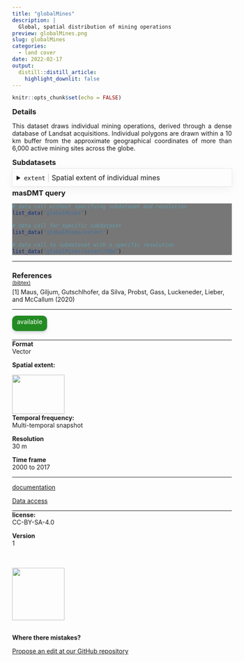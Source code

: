 ```yaml
---
title: "globalMines"
description: |
  Global, spatial distribution of mining operations
preview: globalMines.png
slug: globalMines
categories:
  - land cover
date: 2022-02-17
output:
  distill::distill_article:
    highlight_downlit: false
---
```

  
```r
knitr::opts_chunk$set(echo = FALSE)
```

<div style="width=80%;margin-top:0;margin-bottom:0;">
<h3 style="margin-top:5;margin-bottom:5;">Details</h3>
<p align="justify">
This dataset draws individual mining operations, derived through a dense database of Landsat acquisitions. Individual polygons are drawn within a 10 km buffer from the approximate geographical coordinates of more than 6,000 active mining sites across the globe.
</p>

<h3 style="margin-top:5;margin-bottom:5;">Subdatasets</h3>
<details style='cursor:pointer;border:none;box-shadow: rgba(0, 0, 0, 0.05) 0px 6px 24px 0px, rgba(0, 0, 0, 0.08) 0px 0px 0px 1px;padding:10px;margin:0;'>
<summary style="font-size:16px;">`extent`<span style="color:#C8C8C8;"> | </span>Spatial extent of individual mines</summary>
<hr style="margin-top:0;margin-bottom:20px;">
|content|description|
|-------|-----------|
|ogc_fid0|Unique feature identifier|
|iso3_code|ISO3 code of country where mine is located|
|country_name|Name of country where mine is located|
|area|Area of polygon (m2)|
</details>
<h3 style="margin-top:5;margin-bottom:5;">masDMT query</h3>
<div style="width=80%;margin-top:5;margin-bottom:5;background-color:#777777;">
```r
# data call without specifying subdataset and resolution
list_data("globalMines")

# data call for specific subdataset 
list_data("globalMines/extent")

# data call to subdataset with a specific resolution
list_data("globalMines/extent/30m")
```
</div>
<hr style="margin-top:0;margin-bottom:0;">
<h3 style="margin-bottom:0;">References</h3>
<p style='margin-top:0;margin-bottom:5;'>
             <a target='_blank' href='https://raw.githubusercontent.com/data-catalog/main/_posts/globalMines/globalMines.bib' download='globalMines/globalMines.bibtex'><small>(bibtex)</small></a></p>
[1] Maus, Giljum, Gutschlhofer, da
Silva, Probst, Gass, Luckeneder, Lieber, and McCallum (2020)
<hr>
</div>

<aside>
<p style="padding:5px;margin-top:0;margin-bottom:20px;border-radius:10px;text-align:center;background:#228B22;color:#ffffff;height:25px;width:70px;box-shadow: rgba(9, 30, 66, 0.25) 0px 4px 8px -2px, rgba(9, 30, 66, 0.08) 0px 0px 0px 1px;">available</p>
<hr style="margin-top:0;margin-bottom:0;">
<p style="margin-top:0;margin-bottom:0;">**Format**</p>
<p style="margin-top:0;">Vector</p>
<p style="margin-top:0;">**Spatial extent:**</p>
<img src="globalMines_extent.png" width=120, height=90>
<p style="margin-top:0;margin-bottom:0;">**Temporal frequency:**</p>
<p style="margin-top:0;">Multi-temporal snapshot</p>
<p style="margin-top:0;margin-bottom:0;">**Resolution**</p>
<p style="margin-top:0;">30 m</p>
<p style="margin-top:0;margin-bottom:0;">**Time frame**</p>
<p style="margin-top:0;">2000 to 2017</p>
<hr style="margin-top:0;margin-bottom:0;">
<p><p style='margin-top:0;margin-bottom:0;'><a style='margin:0;padding:0;' href='https://www.nature.com/articles/s41597-020-00624-w'>documentation</a></p></p>
<p><p style='margin-top:0;margin-bottom:0;'><a style='margin:0;padding:0;' href='https://www.fineprint.global/visualisations/viewer/'>Data access</a></p></p>
<hr style="margin-top:0;margin-bottom:0;">
<p style="margin-top:0;margin-bottom:0;">**license:**</p>
<p style="margin-top:0;">CC-BY-SA-4.0</p>
<p style="margin-top:0;margin-bottom:0;">**Version**</p>
<p style="margin-top:0;">1</p>
<br>
<br>
<img src="https://raw.githubusercontent.com/macroecology-society/masDMT/master/docs/sidebar_credits.png" width="120;">
<br>
<br>
<p style="margin-bottom:0;padding:0;">**Where there  mistakes?**</p>
<p><a href='https://github.com/macroecology-society/data-catalog/tree/main/_posts/globalMines/globalMines.yml'>Propose an edit at our GitHub repository</a></p>
</aside>
